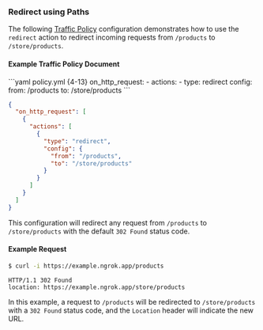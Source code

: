 ### Redirect using Paths

The following [Traffic Policy](/traffic-policy/)
configuration demonstrates how to use the `redirect` action to redirect incoming
requests from `/products` to `/store/products`.

#### Example Traffic Policy Document

<CodeGroup>
```yaml policy.yml {4-13}
on_http_request:
  - actions:
      - type: redirect
        config:
          from: /products
          to: /store/products
```

```json policy.json {5-12}
{
  "on_http_request": [
    {
      "actions": [
        {
          "type": "redirect",
          "config": {
            "from": "/products",
            "to": "/store/products"
          }
        }
      ]
    }
  ]
}
```
</CodeGroup>

This configuration will redirect any request from `/products` to `/store/products`
with the default `302 Found` status code.

#### Example Request

```bash
$ curl -i https://example.ngrok.app/products
```

```http
HTTP/1.1 302 Found
location: https://example.ngrok.app/store/products
```

In this example, a request to `/products` will be redirected to `/store/products`
with a `302 Found` status code, and the `Location` header will indicate the new
URL.
